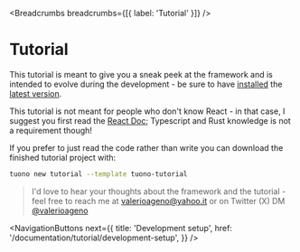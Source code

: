 
<MetaTags
  title="Tuono - Tutorial"
  canonical="https://tuono.dev/documentation/tutorial"
  description="This tutorial is meant to give you a sneak peek at the framework and is intended to evolve during the development - be sure to have installed the latest version"
/>


<Breadcrumbs breadcrumbs={[{ label: 'Tutorial' }]} />

# Tutorial

This tutorial is meant to give you a sneak peek at the framework and is intended to evolve during the
development - be sure to have [installed](/documentation/installation) the [latest version](https://crates.io/crates/tuono).

This tutorial is not meant for people who don't know React - in that case, I suggest you first read the
[React Doc](https://react.dev/); Typescript and Rust knowledge is not a requirement though!

If you prefer to just read the code rather than write you can download the finished tutorial project with:

```bash
tuono new tutorial --template tuono-tutorial
```

> I'd love to hear your thoughts about the framework and the tutorial - feel free to reach me at [valerioageno@yahoo.it](mailto:valerioageno@ahoo.it)
> or on Twitter (X) DM [@valerioageno](https://twitter.com/valerioageno)


<NavigationButtons
  next={{
    title: 'Development setup',
    href: '/documentation/tutorial/development-setup',
  }}
/>

